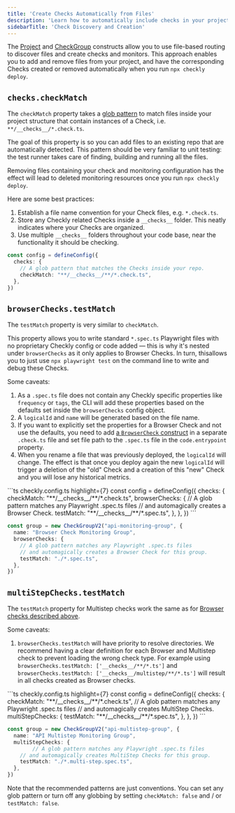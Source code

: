 ```yaml
---
title: 'Create Checks Automatically from Files'
description: 'Learn how to automatically include checks in your project'
sidebarTitle: 'Check Discovery and Creation'
---
```


The [Project](/constructs/project) and [CheckGroup](/constructs/check-group-v2) constructs allow you to use file-based routing to discover files and
create checks and monitors. This approach enables you to add and remove files from your project, and have the corresponding Checks created or removed automatically when you run `npx checkly deploy`.

## `checks.checkMatch`

The `checkMatch` property takes a [glob pattern](https://www.npmjs.com/package/glob) to match files inside your
project structure that contain instances of a Check, i.e. `**/__checks__/*.check.ts`.

The goal of this property is so you can add files to an existing repo that are automatically detected. This pattern should be very familiar to unit testing: the test runner takes
care of finding, building and running all the files.

Removing files containing your check and monitoring configuration has the effect will lead to deleted monitoring resources once you run `npx checkly deploy`.

Here are some best practices:

1. Establish a file name convention for your Check files, e.g. `*.check.ts`.
2. Store any Checkly related Checks inside a `__checks__` folder. This neatly indicates where your Checks are organized.
3. Use multiple `__checks__` folders throughout your code base, near the functionality it should be checking.

```ts checkly.config.ts highlight={4}
const config = defineConfig({
  checks: {
    // A glob pattern that matches the Checks inside your repo.
    checkMatch: "**/__checks__/**/*.check.ts",
  },
})
```

## `browserChecks.testMatch`

The `testMatch` property is very similar to `checkMatch`.

This property allows you to write standard `*.spec.ts` Playwright files with no proprietary Checkly
config or code added — this is why it's nested under `browserChecks` as it only applies to Browser Checks. In turn, thisallows you to just use `npx playwright test` on the command line to write and debug these Checks.

Some caveats:

1. As a `.spec.ts` file does not contain any Checkly specific properties like `frequency` or `tags`, the CLI will add
these properties based on the defaults set inside the `browserChecks` config object.
2. A `logicalId` and `name` will be generated based on the file name.
3. If you want to explicitly set the properties for a Browser Check and not use the defaults, you need to add [a `BrowserCheck`
construct](/constructs/browser-check) in a separate `.check.ts` file and set file path to the `.spec.ts` file in the `code.entrypoint` property.
4. When you rename a file that was previously deployed, the `logicalId` will change. The effect is that once you deploy
again the new `logicalId` will trigger a deletion of the "old" Check and a creation of this "new" Check and you will lose
any historical metrics.

<CodeGroup>
```ts checkly.config.ts highlight={7}
const config = defineConfig({
  checks: {
    checkMatch: "**/__checks__/**/*.check.ts",
    browserChecks: {
      // A glob pattern matches any Playwright .spec.ts files
      // and automagically creates a Browser Check.
      testMatch: "**/__checks__/**/*.spec.ts",
    },
  },
})
```

```ts group.check.ts highlight={6}
const group = new CheckGroupV2("api-monitoring-group", {
  name: "Browser Check Monitoring Group",
  browserChecks: {
    // A glob pattern matches any Playwright .spec.ts files
    // and automagically creates a Browser Check for this group.
    testMatch: "./*.spec.ts",
  },
})
```
</CodeGroup>

## `multiStepChecks.testMatch`

The `testMatch` property for Multistep checks work the same as for [Browser checks described above](#browserchecks-testmatch).

Some caveats:
1. `browserChecks.testMatch` will have priority to resolve directories. We recommend having a clear definition for each Browser and Multistep check
to prevent loading the wrong check type. For example using `browserChecks.testMatch: ['__checks__/**/*.ts']` and `browserChecks.testMatch: ['__checks__/multistep/**/*.ts']` will result
in all checks created as Browser checks.

<CodeGroup>
```ts checkly.config.ts highlight={7}
const config = defineConfig({
  checks: {
    checkMatch: "**/__checks__/**/*.check.ts",
    // A glob pattern matches any Playwright .spec.ts files
    // and automagically creates MultiStep Checks.
    multiStepChecks: {
      testMatch: "**/__checks__/**/*.spec.ts",
    },
  },
})
```

```ts group.check.ts highlight={6}
const group = new CheckGroupV2("api-multistep-group", {
  name: "API Multistep Monitoring Group",
  multiStepChecks: {
		// A glob pattern matches any Playwright .spec.ts files
    // and automagically creates MultiStep Checks for this group.
    testMatch: "./*.multi-step.spec.ts",
  },
})
```
</CodeGroup>

<Note>Note that the recommended patterns are just conventions. You can set any glob pattern or turn off any globbing by setting
`checkMatch: false` and / or `testMatch: false`.</Note>



